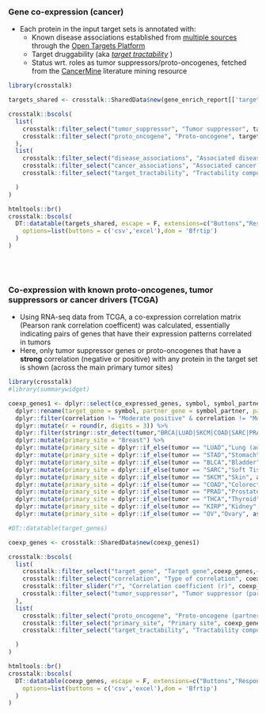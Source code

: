 ### Gene co-expression (cancer)

* Each protein in the input target sets is annotated with:
   * Known disease associations established from [multiple sources](https://docs.targetvalidation.org/getting-started/scoring) through the [Open Targets Platform](https://targevalidation.org)
   * Target druggability (aka [_target tractability_](https://docs.targetvalidation.org/getting-started/target-tractability) )
   * Status wrt. roles as tumor suppressors/proto-oncogenes, fetched from the [CancerMine](https://www.nature.com/articles/s41592-019-0422-y) literature mining resource

```r
library(crosstalk)

targets_shared <- crosstalk::SharedData$new(gene_enrich_report[['target_disease']])

crosstalk::bscols(
  list(
    crosstalk::filter_select("tumor_suppressor", "Tumor suppressor", targets_shared, ~tumor_suppressor),
    crosstalk::filter_select("proto_oncogene", "Proto-oncogene", targets_shared, ~proto_oncogene)
  ),
  list(
    crosstalk::filter_select("disease_associations", "Associated diseases", targets_shared, ~disease_associations),
    crosstalk::filter_select("cancer_associations", "Associated cancer types", targets_shared, ~cancer_associations),
    crosstalk::filter_select("target_tractability", "Tractability compound", targets_shared, ~target_tractability)

  )
)

htmltools::br()
crosstalk::bscols(
  DT::datatable(targets_shared, escape = F, extensions=c("Buttons","Responsive"), width = "100%",
    options=list(buttons = c('csv','excel'),dom = 'Bfrtip')
  )
)

```
<br><br>


### Co-expression with known proto-oncogenes, tumor suppressors or cancer drivers (TCGA)

* Using RNA-seq data from TCGA, a co-expression correlation matrix (Pearson rank correlation coefficent) was calculated, essentially indicating pairs of genes that have their expression patterns correlated in tumors
* Here, only tumor suppressor genes or proto-oncogenes that have a **strong** correlation (negative or positive) with any protein in the target set is shown (across the main primary tumor sites)


```r
library(crosstalk)
#library(summarywidget)

coexp_genes1 <- dplyr::select(co_expressed_genes, symbol, symbol_partner, name, p_oncogene, tsgene, ot_tractability_compound, corrtype, correlation, r, p_value, tumor) %>%
  dplyr::rename(target_gene = symbol, partner_gene = symbol_partner, partner_genename = name, proto_oncogene = p_oncogene, tumor_suppressor = tsgene, target_tractability = ot_tractability_compound) %>%
  dplyr::filter(correlation != "Moderate positive" & correlation != "Moderate negative") %>%
  dplyr::mutate(r = round(r, digits = 3)) %>%
  dplyr::filter(stringr::str_detect(tumor,"BRCA|LUAD|SKCM|COAD|SARC|PRAD|OV|THCA|COAD|BLCA|STAD|KIRP")) %>%
  dplyr::mutate(primary_site = "Breast") %>%
  dplyr::mutate(primary_site = dplyr::if_else(tumor == "LUAD","Lung (adenocarcinoma)", as.character(primary_site))) %>%
  dplyr::mutate(primary_site = dplyr::if_else(tumor == "STAD","Stomach", as.character(primary_site))) %>%
  dplyr::mutate(primary_site = dplyr::if_else(tumor == "BLCA","Bladder", as.character(primary_site))) %>%
  dplyr::mutate(primary_site = dplyr::if_else(tumor == "SARC","Soft Tissue/Sarcoma", as.character(primary_site))) %>%
  dplyr::mutate(primary_site = dplyr::if_else(tumor == "SKCM","Skin", as.character(primary_site))) %>%
  dplyr::mutate(primary_site = dplyr::if_else(tumor == "COAD","Colorectal", as.character(primary_site))) %>%
  dplyr::mutate(primary_site = dplyr::if_else(tumor == "PRAD","Prostate", as.character(primary_site))) %>%
  dplyr::mutate(primary_site = dplyr::if_else(tumor == "THCA","Thyroid", as.character(primary_site))) %>%
  dplyr::mutate(primary_site = dplyr::if_else(tumor == "KIRP","Kidney", as.character(primary_site))) %>%
  dplyr::mutate(primary_site = dplyr::if_else(tumor == "OV","Ovary", as.character(primary_site)))

#DT::datatable(target_genes)

coexp_genes <- crosstalk::SharedData$new(coexp_genes1)

crosstalk::bscols(
  list(
    crosstalk::filter_select("target_gene", "Target gene",coexp_genes,~target_gene),
    crosstalk::filter_select("correlation", "Type of correlation", coexp_genes, ~corrtype),
    crosstalk::filter_slider("r", "Correlation coefficient (r)", coexp_genes, ~r, step = 0.1),
    crosstalk::filter_select("tumor_suppressor", "Tumor suppressor (partner)", coexp_genes, ~tumor_suppressor)
  ),
  list(
    crosstalk::filter_select("proto_oncogene", "Proto-oncogene (partner)", coexp_genes, ~proto_oncogene),
    crosstalk::filter_select("primary_site", "Primary site", coexp_genes, ~primary_site),
    crosstalk::filter_select("target_tractability", "Tractability compound (partner)", coexp_genes, ~target_tractability)

  )
)

htmltools::br()
crosstalk::bscols(
  DT::datatable(coexp_genes, escape = F, extensions=c("Buttons","Responsive"), width = "100%",
    options=list(buttons = c('csv','excel'),dom = 'Bfrtip')
  )
)

```
<br><br>
